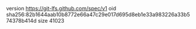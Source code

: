 version https://git-lfs.github.com/spec/v1
oid sha256:82b1644aab10b8772e66a47c29e017d695d8eb1e33a983226a33b574378b414d
size 41023
